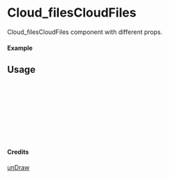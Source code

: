 
<Meta of={Cloud_filesCloudFiles} title="unDraw/Cloud_filesCloudFiles" />

# Cloud_filesCloudFiles

Cloud_filesCloudFiles component with different props.

#### Example

<Canvas of={Cloud_filesCloudFiles.Primary} />

## Usage

```ts
import { Cloud_filesCloudFiles } from "yadl-ui";

const Example = () => {
  return (
      <Cloud_filesCloudFiles />
  );
};

export default Example;
```

#### Credits
[unDraw](https://undraw.co/illustrations)
